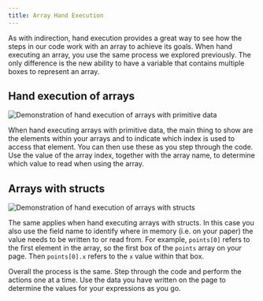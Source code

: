 ```yaml
---
title: Array Hand Execution
---
```


<div class="not-content">
  <YouTube id="GxU87cPuzPA" params="fs=1&modestbranding=1&rel=0&autoplay=1"/>
</div>

As with indirection, hand execution provides a great way to see how the steps in our code work with an array to achieve its goals. When hand executing an array, you use the same process we explored previously. The only difference is the new ability to have a variable that contains multiple boxes to represent an array.

## Hand execution of arrays

![Demonstration of hand execution of arrays with primitive data](./images/hand-exec-0.png)

When hand executing arrays with primitive data, the main thing to show are the elements within your arrays and to indicate which index is used to access that element. You can then use these as you step through the code. Use the value of the array index, together with the array name, to determine which value to read when using the array.

## Arrays with structs

![Demonstration of hand execution of arrays with structs](./images/hand-exec-1.png)

The same applies when hand executing arrays with structs. In this case you also use the field name to identify where in memory (i.e. on your paper) the value needs to be written to or read from. For example, `points[0]` refers to the first element in the array, so the first box of the `points` array on your page. Then `points[0].x` refers to the `x` value within that box.

Overall the process is the same. Step through the code and perform the actions one at a time. Use the data you have written on the page to determine the values for your expressions as you go.
